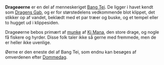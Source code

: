 {{title:Drageøerne}}
{{author:Laura Holmegaard}}
{{timestamp:2009-09-20T08:21:22Z}}
{{copyright:Drageøerne}}
'''Drageøerne''' er en del af menneskeriget [[Bang Tei]]. De ligger i havet kendt som [[Dragens Gab]], og er for størstedelens vedkommende blot klippet, det stikker op af vandet, beklædt med et par træer og buske, og et tempel eller to hugget ud i klippesiden.

Drageøerne bebos primært af [[munk|munke]] af [[Ki Mana]], den store drage, og nogle få fiskere og hyrder. Disse folk taler ikke så gerne med fremmede, men de er heller ikke uvenlige.

Øerne er den eneste del af Bang Tei, som endnu kan besøges af omverdenen efter [[Dommedag]].